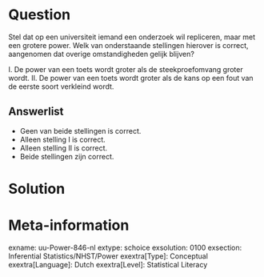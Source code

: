 Question
========
Stel dat op een universiteit iemand een onderzoek wil repliceren, maar met een grotere power. Welk van onderstaande stellingen hierover is correct, aangenomen dat overige omstandigheden gelijk blijven?

I. De power van een toets wordt groter als de steekproefomvang groter wordt.
II. De power van een toets wordt groter als de kans op een fout van de eerste soort 
verkleind wordt.

Answerlist
----------
* Geen van beide stellingen is correct.
* Alleen stelling I is correct.
* Alleen stelling II is correct.
* Beide stellingen zijn correct.


Solution
========



Meta-information
================
exname: uu-Power-846-nl
extype: schoice
exsolution: 0100
exsection: Inferential Statistics/NHST/Power
exextra[Type]: Conceptual
exextra[Language]: Dutch
exextra[Level]: Statistical Literacy